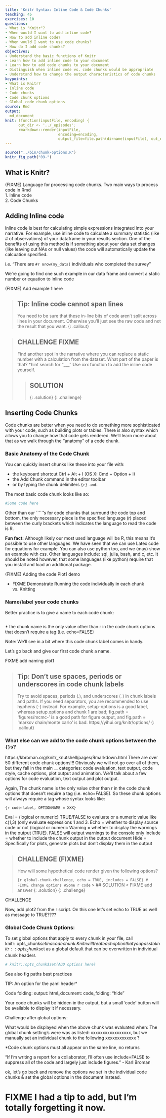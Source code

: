 ```yaml
---
title: 'Knitr Syntax: Inline Code & Code Chunks'
teaching: 45
exercises: 10
questions:
- What is "Knitr"?
- When would I want to add inline code?
- How to add inline code?
- When would I want to use code chunks?
- How do I add code chunks?
objectives:
- Understand the basic functions of Knitr
- Learn how to add inline code to your document
- Learn how to add code chunks to your document
- Distinguish when inline code vs. code chunks would be appropriate
- Understand how to change the output characteristics of code chunks
keypoints:
- What is Knitr?
- Inline code
- Code chunks
- Code chunk options
- Global code chunk options
source: Rmd
output: 
  md_document
knit: (function(inputFile, encoding) { 
      out_dir <- '../_episodes';
      rmarkdown::render(inputFile,
                        encoding=encoding, 
                        output_file=file.path(dirname(inputFile), out_dir, '09-inline-code-chunks.md')) })
---
```


```r
source("../bin/chunk-options.R")
knitr_fig_path("09-")
```

## What is Knitr?
(FIXME) Language for processing code chunks. Two main ways to process code in Rmd   
1. Inline code  
2. Code Chunks  

## Adding Inline code

Inline code is best for calculating simple expressions integrated into your narrative.
For example, use inline code to calculate a summary statistic (like # of observations) of your dataframe in your results section. One of the benefits of using this method is if something about your data set changes (like leaving out NAs or null values) the code will automatically update the calcuation specified.

i.e. "There are `#r nrow(my_data)` individuals who completed the survey"

We're going to find one such example in our data frame and convert a static number or equation to inline code

(FIXME) Add example 1 here

> ## Tip: Inline code cannot span lines
> You need to be sure that these in-line bits of code aren’t split across lines in your document. Otherwise you’ll just see the raw code and not the result that you want.
{: .callout}

> ## CHALLENGE FIXME
> Find another spot in the narrative where you can replace a static number with a calculation from the dataset. What part of the paper is that? *hint search for "___" Use xxx function to add the inline code yourself.
>
>> ## SOLUTION
>> 
> {: .solution}
{: .challenge}

## Inserting Code Chunks
Code chunks are better when you need to do something more sophisticated with your code, such as building plots or tables. There is also syntax which allows you to change how that code gets rendered. We’ll learn more about that as we walk through the “anatomy” of a code chunk.  

### Basic Anatomy of the Code Chunk
You can quickly insert chunks like these into your file with:

* the keyboard shortcut Ctrl + Alt + I (OS X: Cmd + Option + I)
* the Add Chunk  command in the editor toolbar
* or by typing the chunk delimiters ```{r} and ```.

The most basic code chunk looks like so:
``` r
#Some code here
```

Other than our `````'s for code chunks that surround the code top and bottom, the only necessary piece is the specified language (r) placed between the curly brackets which indicates the language to read the code is R. 

**Fun fact:** Although likely our most used language will be R, this means it’s possible to use other languages. We have seen that we can use Latex code for equations for example. You can also use python too, and we (may) show an example with css. Other languages include: sql, julia, bash, and c, etc. It should be noted however, that some languages (like python) require that you install and load an additional package. 

(FIXME) Adding the code
Plot1 demo

* FIXME Demonstrate Running the code individually in each chunk vs. Knitting

### Name/label your code chunks

Better practice is to give a name to each code chunk:

``` r
```
*The chunk name is the only value other than r in the code chunk options that doesn’t require a tag (i.e. echo=FALSE)

Note: 
We’ll see in a bit where this code chunk label comes in handy. 

Let's go back and give our first code chunk a name.

FIXME add naming plot1


> ## Tip: Don't use spaces, periods or underscores in code chunk labels
>Try to avoid spaces, periods (.), and underscores (_) in chunk labels and paths. If you need separators, you are recommended to use hyphens (-) instead. For example, setup-options is a good label, whereas setup.options and chunk 1 are bad; fig.path = 'figures/mcmc-' is a good path for figure output, and fig.path = 'markov chain/monte carlo' is bad. https://yihui.org/knitr/options/
{: .callout}

### What else can we add to the code chunk options between the `{}`s? 

https://kbroman.org/knitr_knutshell/pages/Rmarkdown.html
There are over 50 different code chunk options!!! Obviously we will not go over all of them, but they fall in the main __ categories: code evaluation, text output, code style, cache options, plot output and animation. We’ll talk about a few options for code evaluation, text output and plot output.

Again, The chunk name is the only value other than r in the code chunk options that doesn’t require a tag (i.e. echo=FALSE). So these chunk options will always require a tag whose syntax looks like:

`{r code-label, OPTIONNAME = XXX}`


Eval = (logical or numeric) TRUE/FALSE to evaluate or a numeric value like c(1,3) (only evaluate expressions 1 and 3.
Echo =  whether to display source code or not (logical or numeric
Warning = whether to display the warnings in the output (TRUE). FALSE will output warnings to the console only
Include = whether to include the chunk output in the output document
Hide = Specifically for plots, generate plots but don’t display them in the output
 
 
> ## CHALLENGE (FIXME)
> How will some hypothetical code render given the following options?
>
> ```{r global-chunk-challenge, echo = TRUE, includes = FALSE}
> # FIXME change options
> #Some r code
> ```
>> ## SOLUTION
>> FIXME add answer
> {: .solution}
{: .challenge}

CHALLENGE

Now, add plot2 from the r script. On this one let’s set echo to TRUE as well as message to TRUE???? 


### Global Code Chunk Options:
To set global options that apply to every chunk in your file, call knitr::opts_chunk$set in a code chunk. Knitr will treat each option that you pass to knitr::opts_chunk$set as a global default that can be overwritten in individual chunk headers

```r
# knitr::opts_chunk$set(ADD options here)
```

See also fig paths best practices

TIP:
An option for the yaml header*

Code folding: output:
  html_document:
    code_folding: "hide"

Your code chunks will be hidden in the output, but a small ‘code’ button will be available to display it if necessary.



Challenge after global options:

What would be displayed when the above chunk was evaluated when:
The global chunk setting’s were was as listed: xxxxxxxxxxxxxxxxx, 
but we manually set an individual chunk to the following xxxxxxxxxxxxx ?
 
*Code chunk options must all appear on the same line, no returns

“If I’m writing a report for a collaborator, I’ll often use include=FALSE to suppress all of the code and largely just include figures.” - Karl Broman

ok, let's go back and remove the options we set in the individual code chunks & set the global options in the document instead. 


# FIXME I had a tip to add, but I'm totally forgetting it now. 
